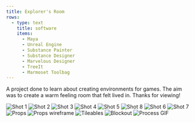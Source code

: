 ```yaml
---
title: Explorer's Room
rows:
  - type: text
    title: software
    items:
      - Maya
      - Unreal Engine
      - Substance Painter
      - Substance Designer
      - Marvelous Designer
      - TreeIt
      - Marmoset Toolbag
---
```



A project done to learn about creating environments for games.
The aim was to create a warm feeling room that felt lived in. Thanks for viewing!

![Shot 1](../../images/explorers-room/4k-png/shot_01.png)
![Shot 2](../../images/explorers-room/4k-png/shot_02.png)
![Shot 3](../../images/explorers-room/4k-png/shot_03.png)
![Shot 4](../../images/explorers-room/4k-png/shot_04.png)
![Shot 5](../../images/explorers-room/4k-png/shot_01_night.png)
![Shot 8](../../images/explorers-room/4k-png/shot_05_night.png)
![Shot 6](../../images/explorers-room/4k-png/shot_03_night.png)
![Shot 7](../../images/explorers-room/4k-png/shot_04_night.png)
![Props](../../images/explorers-room/props-showcase.png)
![Props wireframe](../../images/explorers-room/props-showcase-tri-count.png)
![Tileables](../../images/explorers-room/SD_mats_showcase_artstation.png)
![Blockout](../../images/explorers-room/initial_blockout.png)
![Process GIF](../../images/explorers-room/explorers_room_process.gif)
